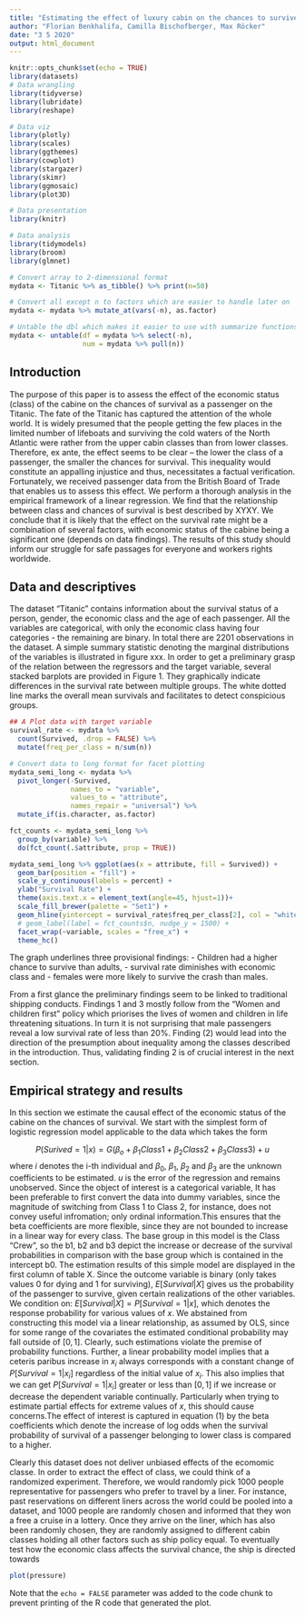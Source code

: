 ```yaml
---
title: "Estimating the effect of luxury cabin on the chances to survive the sinking of the Titanic"
author: "Florian Benkhalifa, Camilla Bischofberger, Max Röcker"
date: "3 5 2020"
output: html_document
---
```



```r
knitr::opts_chunk$set(echo = TRUE)
library(datasets)
# Data wrangling
library(tidyverse)
library(lubridate)
library(reshape)

# Data viz
library(plotly)
library(scales)
library(ggthemes)
library(cowplot)
library(stargazer)
library(skimr)
library(ggmosaic)
library(plot3D)

# Data presentation
library(knitr)

# Data analysis
library(tidymodels)
library(broom)
library(glmnet)
```

```r

# Convert array to 2-dimensional format
mydata <- Titanic %>% as_tibble() %>% print(n=50)

# Convert all except n to factors which are easier to handle later on
mydata <- mydata %>% mutate_at(vars(-n), as.factor) 

# Untable the dbl which makes it easier to use with summarize functions
mydata <- untable(df = mydata %>% select(-n), 
                  num = mydata %>% pull(n))

```

## Introduction

The purpose of this paper is to assess the effect of the economic status (class) of the cabine on the chances of survival as a passenger on the Titanic. The fate of the Titanic has captured the attention of the whole world. It is widely presumed that the people getting the few places in the limited number of lifeboats and surviving the cold waters of the North Atlantic were rather from the upper cabin classes than from lower classes. Therefore, ex ante, the effect seems to be clear – the lower the class of a passenger, the smaller the chances for survival. This inequality would constitute an appalling injustice and thus, necessitates a factual verification. Fortunately, we received passenger data from the British Board of Trade that enables us to assess this effect. 
We perform a thorough analysis in the empirical framework of a linear regression. We find that the relationship between class and chances of survival is best described by XYXY. We conclude that it is likely that the effect on the survival rate might be a combination of several factors, with economic status of the cabine being a significant one (depends on data findings). The results of this study should inform our struggle for safe passages for everyone and workers rights worldwide. 


## Data and descriptives

The dataset “Titanic” contains information about the survival status of a person, gender, the economic class and the age of each passenger. All the variables are categorical, with only the economic class having four categories - the remaining are binary.
In total there are $2201$ observations in the dataset. A simple summary statistic denoting the marginal distributions of the variables is illustrated in figure xxx. 
In order to get a preliminary grasp of the relation between the regressors and the target variable, several stacked barplots are provided in Figure 1. They graphically indicate differences in the survival rate between multiple groups. The white dotted line marks the overall mean survivals and facilitates to detect conspicious groups.

```r
## A Plot data with target variable
survival_rate <- mydata %>% 
  count(Survived, .drop = FALSE) %>% 
  mutate(freq_per_class = n/sum(n))

# Convert data to long format for facet plotting
mydata_semi_long <- mydata %>% 
  pivot_longer(-Survived, 
               names_to = "variable", 
               values_to = "attribute", 
               names_repair = "universal") %>% 
  mutate_if(is.character, as.factor)

fct_counts <- mydata_semi_long %>%
  group_by(variable) %>%
  do(fct_count(.$attribute, prop = TRUE))

mydata_semi_long %>% ggplot(aes(x = attribute, fill = Survived)) +
  geom_bar(position = "fill") +
  scale_y_continuous(labels = percent) +
  ylab("Survival Rate") +
  theme(axis.text.x = element_text(angle=45, hjust=1))+
  scale_fill_brewer(palette = "Set1") +
  geom_hline(yintercept = survival_rate$freq_per_class[2], col = "white", lty = 2, size = 1) +
  # geom_label(label = fct_counts$n, nudge_y = 1500) +
  facet_wrap(~variable, scales = "free_x") +
  theme_hc()
```
The graph underlines three provisional findings: 
- Children had a higher chance to survive than adults, 
- survival rate diminishes with economic class and 
- females were more likely to survive the crash than males. 

From a first glance the preliminary findings seem to be linked to traditional shipping conducts. Findings 1 and 3 mostly follow from the “Women and children first” policy which priorises the lives of women and children in life threatening situations. In turn it is not surprising that male passengers reveal a low survival rate of less than 20%. Finding (2) would lead into the direction of the presumption about inequality among the classes described in the introduction. Thus, validating finding 2 is of crucial interest in the next section.

## Empirical strategy and results

In this section we estimate the causal effect of the economic status of the cabine on the chances of survival. We start with the simplest form of logistic regression model applicable to the data which takes the form

$$P(Surived = 1|x)= G(\beta_o + \beta_1Class1 + \beta_2Class2 + \beta_3Class3) + u$$ 
where $i$ denotes the i-th individual and $\beta_0$, $\beta_1$, $\beta_2$ and $\beta_3$ are the unknown coefficients to be estimated. $u$ is the error of the regression and remains unobserved. Since the object of interest is a categorical variable, It has been preferable to first convert the data into dummy variables, since the magnitude of switching from Class 1 to Class 2, for instance, does not convey useful infromation; only ordinal information.This ensures that the beta coefficients are more flexible, since they are not bounded to increase in a linear way for every class. The base group in this model is the Class “Crew”, so the b1, b2 and b3 depict the increase or decrease of the survival probabilities in comparison with the base group which is contained in the intercept b0. The estimation results of this simple model are displayed in the first column of table X.
Since the outcome variable is binary (only takes values 0 for dying and 1 for surviving), $E[Survival|X]$ gives us the probability of the passenger to survive, given certain realizations of the other variables. We condition on: $E[Survival|X]=P[Survival=1|x]$, which denotes the response probability for various values of $x$. We abstained from constructing this model via a linear relationship, as assumed by OLS, since for some range of the covariates the estimated conditional probability may fall outside of $[0,1]$. Clearly, such estimations violate the premise of probability functions. Further, a linear probability model implies that a ceteris paribus increase in $x_i$ always corresponds with a constant change of $P[Survival=1|x_i]$ regardless of the initial value of $x_i$. This also implies that we can get $P[Survival=1|x_i]$ greater or less than $[0,1]$ if we increase or decrease the dependent variable continually. Particularly when trying to estimate partial effects for extreme values of $x$, this should cause concerns.The effect of interest is captured in equation (1) by the beta coefficients which denote the increase of log odds when the survival probability of survival of a passenger belonging to lower class is compared to a higher. 

Clearly this dataset does not deliver unbiased effects of the ecomomic classe. In order to extract the effect of class, we could think of a randomized experiment. Therefore, we would randomly pick 1000 people representative for passengers who prefer to travel by a liner. For instance, past reservations on different liners across the world could be pooled into a dataset, and 1000 people are randomly chosen and informed that they won a free a cruise in a lottery. Once they arrive on the liner, which has also been randomly chosen, they are randomly assigned to different cabin classes holding all other factors such as ship policy equal. To eventually test how the economic class affects the survival chance, the ship is directed towards 
```r
plot(pressure)
```

Note that the `echo = FALSE` parameter was added to the code chunk to prevent printing of the R code that generated the plot.
